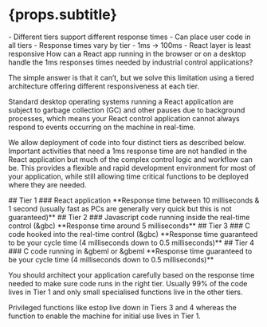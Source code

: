 
# {props.subtitle}
<Tldr>
    - Different tiers support different response times
    - Can place user code in all tiers
    - Response times vary by tier - 1ms -> 100ms
    - React layer is least responsive
</Tldr>
How can a React app running in the browser or on a desktop handle the 1ms responses times needed by industrial control applications?

The simple answer is that it can’t, but we solve this limitation using a tiered architecture offering different responsiveness at each tier.

Standard desktop operating systems running a React application are subject to garbage collection (GC) and other pauses due to background processes,
which means your React control application cannot always respond to events occurring on the machine in real-time.

We allow deployment of code into four distinct tiers as described below. Important activities that need a 1ms response time are not handled in the React
application but much of the complex control logic and workflow can be. This provides a flexible and rapid development environment for most of your application, while still
allowing time critical functions to be deployed where they are needed.

<div>
    <Row>
        <Col lg={18} xs={24} style={{background: '#b37feb', padding: '5px 5px'}}>
            ## Tier 1
            ### React application
            **Response time between 10 milliseconds & 1 second (usually fast as PCs are generally very quick but this is
            not guaranteed)**
        </Col>
    </Row>
    <Row>
        <Col lg={18} xs={24} style={{background: '#d3adf7', padding: '5px 5px'}}>
            ## Tier 2
            ### Javascript code running inside the real-time control (&gbc)
            **Response time around 5 milliseconds**
        </Col>
    </Row>
    <Row>
        <Col lg={18} xs={24} style={{background: '#efdbff', padding: '5px 5px'}}>
            ## Tier 3
            ### C code hooked into the real-time control (&gbc)
            **Response time guaranteed to be your cycle time (4 milliseconds down to 0.5 milliseconds)**
        </Col>
    </Row>
    <Row>
        <Col lg={18} xs={24} style={{background: '#f9f0ff', padding: '5px 5px'}}>
            ## Tier 4
            ### C code running in &gbeml or &gbeml
            **Response time guaranteed to be your cycle time (4 milliseconds down to 0.5 milliseconds)**
        </Col>
    </Row>
</div>

You should architect your application carefully based on the response time needed to make sure code runs in the right tier. Usually 99% of the code lives in Tier 1 and only small specialised functions live in the other tiers.

Privileged functions like estop live down in Tiers 3 and 4 whereas the function to enable the machine for initial use lives in Tier 1.
